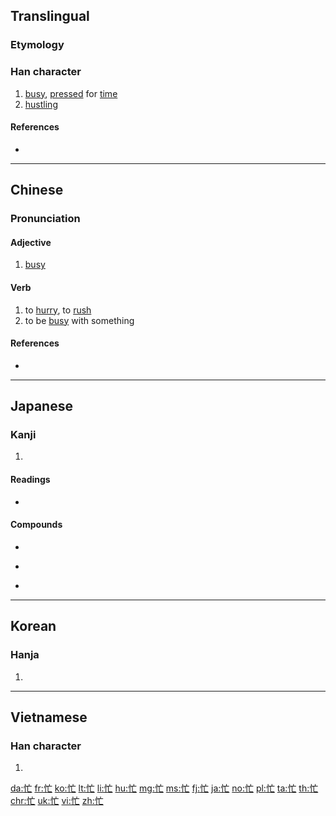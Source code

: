 {{also|忘}}
==Translingual==
{{stroke order|strokes=6}}

===Etymology===
{{Han compound|忄|亡|c1=s|c2=p|ls=psc}}

===Han character===
{{Han char|rn=61|rad=心|as=03|sn=6|four=90010|canj=PYV|ids=⿰忄亡}}

# [[busy]], [[press]]ed for [[time]]
# [[hustling]]

====References====
* {{Han ref|kx=0377.010|dkj=10334|dj=0703.100|hdz=42272.160|uh=5FD9|ud=24537|bh=A6A3|bd=42659}}

----

==Chinese==
{{zh-forms}}

===Pronunciation===
{{zh-pron
|m=máng
|c=mong4
|cat=a,v
|mn=bâng/bông
|mn_note=bâng - vernacular, bông - literary
|mc=y
|oc=y
}}

====Adjective====
{{zh-adj}}

# [[busy]]
#: {{zh-x|你 最近 '''忙''' 嗎？|Have you been '''busy''' lately?}}

====Verb====
{{zh-verb}}

# to [[hurry]], to [[rush]]
# to be [[busy]] with something
#: {{zh-x|我 最近 '''忙''' 著[着]{zhe} 考試。|I've been '''busy with''' exams as of late.}}

====References====
* {{thcwdq|忙}}

----

==Japanese==

===Kanji===
{{ja-kanji|grade=c|rs=心03}}

# {{defn|lang=ja|sort=心03}}

====Readings====
* {{ja-readings|goon=[[もう]] (mō)|kanon=[[ぼう]] (bō)|kun=[[いそがしい]] (isogashii)}}

====Compounds====
{{top3}}
* {{l|ja|sc=Jpan|多忙|tr=たぼう, tabō}}
{{mid3}}
* {{l|ja|sc=Jpan|忙殺|tr=ぼうさつ, bōsatsu}}
{{mid3}}
* {{l|ja|sc=Jpan|忙中閑|tr=ぼうちゅうかん, bōchūkan}}
{{bottom}}

----

==Korean==

===Hanja===
{{ko-hanja|hangeul=망|eumhun=|rv=mang|mr=mang|y=mang}}

# {{defn|lang=ko|sort=心03}}

----

==Vietnamese==

===Han character===
{{vi-hantu|[[mang]]|rs=心03}}

# {{defn|lang=vi|sort=心03}}

[[da:忙]]
[[fr:忙]]
[[ko:忙]]
[[lt:忙]]
[[li:忙]]
[[hu:忙]]
[[mg:忙]]
[[ms:忙]]
[[fj:忙]]
[[ja:忙]]
[[no:忙]]
[[pl:忙]]
[[ta:忙]]
[[th:忙]]
[[chr:忙]]
[[uk:忙]]
[[vi:忙]]
[[zh:忙]]